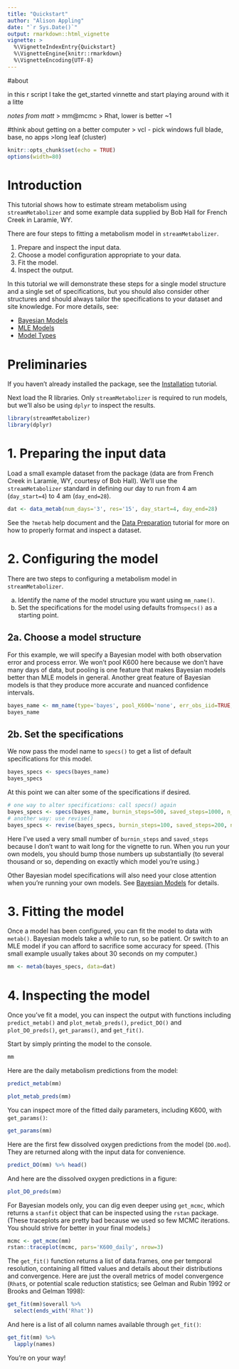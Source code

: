 ```yaml
---
title: "Quickstart"
author: "Alison Appling"
date: "`r Sys.Date()`"
output: rmarkdown::html_vignette
vignette: >
  %\VignetteIndexEntry{Quickstart}
  %\VignetteEngine{knitr::rmarkdown}
  %\VignetteEncoding{UTF-8}
---
```


#about

in this  r script I take the get_started vinnette and start playing around with it a litte


*notes from matt*
> mm@mcmc 
> Rhat, lower is better ~1

#think about getting on a better computer
> vcl - pick windows full blade, base, no apps
>long leaf (cluster)

```r
knitr::opts_chunk$set(echo = TRUE)
options(width=80)
```

# Introduction

This tutorial shows how to estimate stream metabolism using `streamMetabolizer`
and some example data supplied by Bob Hall for French Creek in Laramie, WY.

There are four steps to fitting a metabolism model in `streamMetabolizer`.

1. Prepare and inspect the input data.
2. Choose a model configuration appropriate to your data.
3. Fit the model.
4. Inspect the output.

In this tutorial we will demonstrate these steps for a single model structure and a single set of specifications, but you should also consider other structures and should always tailor the specifications to your dataset and site knowledge. For more details, see:

* [Bayesian Models](models_bayes.html)
* [MLE Models](models_mle.html)
* [Model Types](models_other.html)

# Preliminaries

If you haven't already installed the package, see the [Installation](installation.html) tutorial.

Next load the R libraries. Only `streamMetabolizer` is required to run models, but we'll also be using `dplyr` to inspect the results.
```r
library(streamMetabolizer)
library(dplyr)
```

# 1. Preparing the input data

Load a small example dataset from the package (data are from French
Creek in Laramie, WY, courtesy of Bob Hall).
We'll use the `streamMetabolizer` standard in defining our day to run from 4 am
(`day_start=4`) to 4 am (`day_end=28`).
```r
dat <- data_metab(num_days='3', res='15', day_start=4, day_end=28)
```

See the `?metab` help document and the [Data Preparation](data_prep.html) tutorial for more on how to properly format and inspect a dataset.


# 2. Configuring the model

There are two steps to configuring a metabolism model in `streamMetabolizer`.
 
a. Identify the name of the model structure you want using `mm_name()`.
b. Set the specifications for the model using defaults from`specs()` as a starting point.

## 2a. Choose a model structure

For this example, we will specify a Bayesian model with both 
observation error and process error. We won't pool K600 here because we don't 
have many days of data, but pooling is one feature that makes Bayesian models 
better than MLE models in general. Another great feature of Bayesian models is 
that they produce more accurate and nuanced confidence intervals.
```r
bayes_name <- mm_name(type='bayes', pool_K600='none', err_obs_iid=TRUE, err_proc_iid=TRUE)
bayes_name
```

## 2b. Set the specifications

We now pass the model name to `specs()` to get a
list of default specifications for this model.
```r
bayes_specs <- specs(bayes_name)
bayes_specs
```

At this point we can alter some of the specifications if desired.
```r
# one way to alter specifications: call specs() again
bayes_specs <- specs(bayes_name, burnin_steps=500, saved_steps=1000, n_cores=1, GPP_daily_mu=3, GPP_daily_sigma=2)
# another way: use revise()
bayes_specs <- revise(bayes_specs, burnin_steps=100, saved_steps=200, n_cores=1, GPP_daily_mu=3, GPP_daily_sigma=2)
```

Here I've used a very small number of `burnin_steps` and `saved_steps` because I don't want to 
wait long for the vignette to run. When you run your own models, you should bump
those numbers up substantially (to several thousand or so, depending on 
exactly which model you're using.)

Other Bayesian model specifications will also need your close attention when
you're running your own models. See [Bayesian Models](models_bayes.html) for
details.


# 3. Fitting the model

Once a model has been configured, you can fit the model to data with `metab()`.
Bayesian models take a while to run, so be patient. Or switch to an MLE model if
you can afford to sacrifice some accuracy for speed. (This small example usually
takes about 30 seconds on my computer.)
```r
mm <- metab(bayes_specs, data=dat)
```


# 4. Inspecting the model

Once you've fit a model, you can inspect the output with functions including
`predict_metab()` and `plot_metab_preds()`, `predict_DO()` and `plot_DO_preds()`,
`get_params()`, and `get_fit()`.

Start by simply printing the model to the console.
```r
mm
```

Here are the daily metabolism predictions from the model:
```r
predict_metab(mm)
```

```r
plot_metab_preds(mm)
```

You can inspect more of the fitted daily parameters, including K600, with `get_params()`:
```r
get_params(mm)
```

Here are the first few dissolved oxygen predictions from the model (`DO.mod`).
They are returned along with the input data for convenience.
```r
predict_DO(mm) %>% head()
```

And here are the dissolved oxygen predictions in a figure:
```r
plot_DO_preds(mm)
```

For Bayesian models only, you can dig even deeper using `get_mcmc`, which
returns a `stanfit` object that can be inspected using the `rstan` package.
(These traceplots are pretty bad because we used so few MCMC iterations. You
should strive for better in your final models.)
```r
mcmc <- get_mcmc(mm)
rstan::traceplot(mcmc, pars='K600_daily', nrow=3)
```

The `get_fit()` function returns a list of data.frames, one per temporal
resolution, containing all fitted values and details about their distributions
and convergence. Here are just the overall metrics of model convergence
(`Rhat`s, or potential scale reduction statistics; see Gelman and Rubin 1992 or
Brooks and Gelman 1998):
```r
get_fit(mm)$overall %>%
  select(ends_with('Rhat'))
```

And here is a list of all column names available through `get_fit()`:
```r
get_fit(mm) %>%
  lapply(names)
```

You're on your way!
